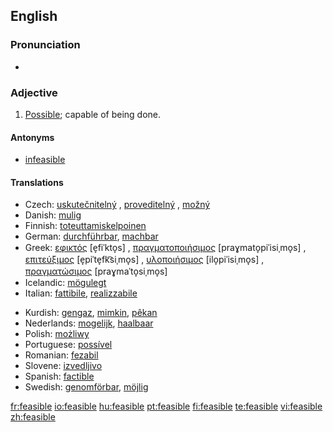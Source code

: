 ==English==

===Pronunciation===
* {{IPA|ˈfijzɨblˌ}}

===Adjective===
{{en-adj}}

# [[possible|Possible]]; capable of being done.

====Antonyms====
* [[infeasible]]

====Translations====
{{trans-top|possible, capable of being done}}
* Czech: [[uskutečnitelný]] {{m}}, [[proveditelný]] {{m}}, [[možný]] {{m}}
* Danish: [[mulig]]
* Finnish: [[toteuttamiskelpoinen]]
* German: [[durchführbar]], [[machbar]]
* Greek: [[εφικτός]] [e̞fiˈkto̞s] {{m}}, [[πραγματοποιήσιμος]] [praɣmato̞piˈisiˌmo̞s] {{m}}, [[επιτεύξιμος]] [e̞piˈte̞fk͡siˌmo̞s] {{m}}, [[υλοποιήσιμος]] [ilo̞piˈisiˌmo̞s] {{m}}, [[πραγματώσιμος]] [praɣmaˈto̞siˌmo̞s] {{m}}
* Icelandic: [[mögulegt]]
* Italian: [[fattibile]], [[realizzabile]]
{{trans-mid}}
* Kurdish: [[gengaz]], [[mimkin]], [[pêkan]]
* Nederlands: [[mogelijk]], [[haalbaar]]
* Polish: [[możliwy]]
* Portuguese: [[possível]]
* Romanian: [[fezabil]]
* Slovene: [[izvedljivo]]
* Spanish: [[factible]]
* Swedish: [[genomförbar]], [[möjlig]]
{{trans-bottom}}

[[fr:feasible]]
[[io:feasible]]
[[hu:feasible]]
[[pt:feasible]]
[[fi:feasible]]
[[te:feasible]]
[[vi:feasible]]
[[zh:feasible]]